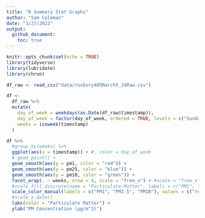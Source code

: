 ```yaml
---
title: "R Summary Stat Graphs"
author: "Sam Coleman"
date: "3/27/2022"
output: 
  github_document:
    toc: true
---
```


```r
knitr::opts_chunk$set(echo = TRUE)
library(tidyverse)
library(lubridate)
library(chron)
```

```r
df_raw <- read_csv("data/roxbury405March5_24Raw.csv")
```

```r
df <-
  df_raw %>% 
  mutate(
    day_of_week = weekdays(as.Date(df_raw$timestamp)),
    day_of_week = factor(day_of_week, ordered = TRUE, levels = c("Sunday", "Monday", "Tuesday", "Wednesday", "Thursday", "Friday", "Saturday")),
    weeks = isoweek(timestamp)
  )
```

```r


df %>% 
  #group_by(weeks) %>% 
  ggplot(aes(x = timestamp)) + #, color = day_of_week
  # geom_point() +
  geom_smooth(aes(y = pm1, color = "red")) +
  geom_smooth(aes(y = pm25, color = "blue")) +
  geom_smooth(aes(y = pm10, color = "green")) +
  facet_wrap(. ~ weeks, nrow = 4, scale = "free_x") + #scale = "free_x", +
  #scale_fill_discrete(name = "Particulate Matter", labels = c("PM1", "PM2.5", "PM10"))
  scale_color_manual(labels = c("PM1", "PM2.5", "PM10"), values = c("red", "blue", "green")) +
  #scale_x_date()
  labs(color = "Particulate Matter") +
  ylab("PM Concentration (µg/m^3)")
  
```

